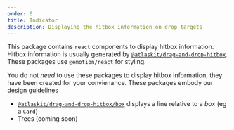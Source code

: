 ```yaml
---
order: 0
title: Indicator
description: Displaying the hitbox information on drop targets
---
```


This package contains `react` components to display hitbox information. Hitbox information is usually generated by [`@atlaskit/drag-and-drop-hitbox`](drag-and-drop/packages/hitbox). These packages use `@emotion/react` for styling.

You do not _need_ to use these packages to display hitbox information, they have been created for your convienance. These packages embody our [design guidelines](/components/drag-and-drop/design-guidelines)

- [`@atlaskit/drag-and-drop-hitbox/box`](/components/drag-and-drop/packages/indicator/box) displays a line relative to a _box_ (eg a `Card`)
- Trees (coming soon)
